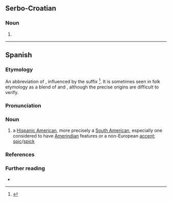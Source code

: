 ==Serbo-Croatian==

===Noun===
{{head|sh|noun form}}

# {{inflection of|sh|sudac||gen|p}}

----

==Spanish==

===Etymology===
An abbreviation of {{m|es|sudamericano|'''suda'''meri'''ca'''no|South American}}, influenced by the suffix {{m|es|-aco}}<ref>{{R:es:DRAE|entry=sudaca|id=Yd8e5OX}}</ref>. It is sometimes seen in folk etymology as a blend of {{m|es||sudamericano}} and {{m|es|caca}}, although the precise origins are difficult to verify.

===Pronunciation===
{{es-pr}}

===Noun===
{{es-noun|mf}}

# {{lb|es|Spain|offensive|derogatory|vulgar|slang}} a [[Hispanic American]], more precisely a [[South American]], especially one considered to have [[Amerindian]] features or a non-European [[accent]]; [[spic]]/[[spick]]
#: {{syn|es|panchito}}

===References===
<references/>

===Further reading===
* {{R:es:DRAE}}

{{cln|es|ethnic slurs}}
